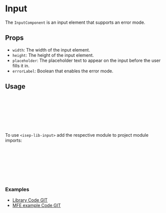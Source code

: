  
 
<Meta of={InputStories} />
 
# Input

The `InputComponent` is an input element that supports an error mode.

<Canvas of={InputStories.Default} />

## Props
- `width`: The width of the input element.
- `height`: The height of the input element.
- `placeholder`: The placeholder text to appear on the input before the user fills it in.
- `errorLabel`: Boolean that enables the error mode.

## Usage

```html
<isep-lib-input
  [width]="245"
  [height]="32"
  [placeholder]="'Enter text'"
  [errorLabel]="false"
  (valueChange)="valueChange($event)"
></isep-lib-input>
```
To use `<isep-lib-input>` add the respective module to project module imports:

```typescript
// app.module.ts
import { InputModule } from 'ngx-dissertation-components-lib';

@NgModule({ 
	imports: [InputModule]
})
export class AppModule {}
```

### Examples
- [Library Code GIT](https://github.com/carinaalasisep/ngx-dissertation-components-lib/tree/main/projects/ngx-isep-dissertation-components/src/lib/input)
- [MFE example Code GIT](https://github.com/carinaalasisep/dissertation-checkout-mfe/blob/main/src/app/features/order/order.component.html)

 
